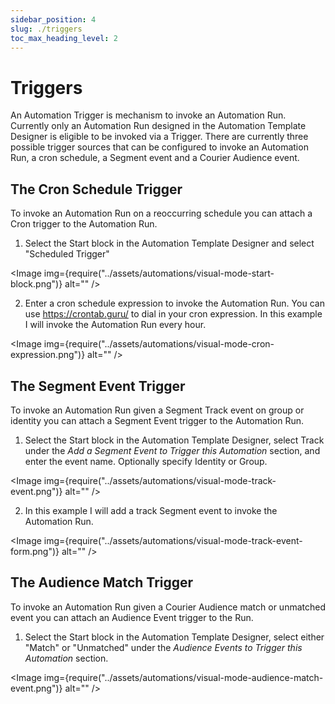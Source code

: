 ```yaml
---
sidebar_position: 4
slug: ./triggers
toc_max_heading_level: 2
---
```



# Triggers

An Automation Trigger is mechanism to invoke an Automation Run.
Currently only an Automation Run designed in the Automation Template Designer is eligible to be invoked via a Trigger.
There are currently three possible trigger sources that can be configured to invoke an Automation Run, a cron schedule, a Segment event and a Courier Audience event.

## The Cron Schedule Trigger

To invoke an Automation Run on a reoccurring schedule you can attach a Cron trigger to the Automation Run.

1. Select the Start block in the Automation Template Designer and select "Scheduled Trigger"

<Image img={require("../assets/automations/visual-mode-start-block.png")} alt="" />

2. Enter a cron schedule expression to invoke the Automation Run. You can use https://crontab.guru/ to dial in your cron expression. In this example I will invoke the Automation Run every hour.

<Image img={require("../assets/automations/visual-mode-cron-expression.png")} alt="" />

## The Segment Event Trigger

To invoke an Automation Run given a Segment Track event on group or identity you can attach a Segment Event trigger to the Automation Run.

1. Select the Start block in the Automation Template Designer, select Track under the _Add a Segment Event to Trigger this Automation_ section, and enter the event name. Optionally specify Identity or Group.

<Image img={require("../assets/automations/visual-mode-track-event.png")} alt="" />

2. In this example I will add a track Segment event to invoke the Automation Run.

<Image img={require("../assets/automations/visual-mode-track-event-form.png")} alt="" />

## The Audience Match Trigger

To invoke an Automation Run given a Courier Audience match or unmatched event you can attach an Audience Event trigger to the Run.

1. Select the Start block in the Automation Template Designer, select either "Match" or "Unmatched" under the _Audience Events to Trigger this Automation_ section.

<Image img={require("../assets/automations/visual-mode-audience-match-event.png")} alt="" />
